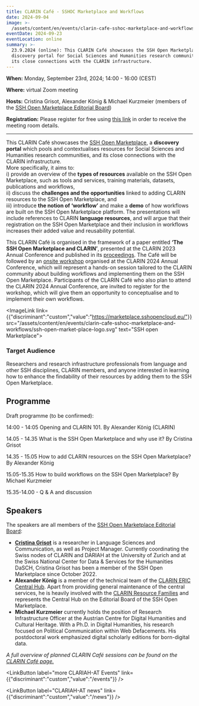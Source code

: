 ```yaml
---
title: CLARIN Café - SSHOC Marketplace and Workflows
date: 2024-09-04
image: >-
  /assets/content/en/events/clarin-cafe-sshoc-marketplace-and-workflows/image.png
eventDate: 2024-09-23
eventLocation: online
summary: >-
  23.9.2024 (online): This CLARIN Café showcases the SSH Open Marketplace, a
  discovery portal for Social Sciences and Humanities research communities, and
  its close connections with the CLARIN infrastructure.
---
```

**When:** Monday, September 23rd, 2024; 14:00 - 16:00 (CEST)

**Where:** virtual Zoom meeting

**Hosts:** Cristina Grisot, Alexander König & Michael Kurzmeier (members of the [SSH Open Marketplace Editorial Board](https://www.dariah.eu/2022/11/14/whos-behind-the-ssh-open-marketplace-a-sneak-preview-of-the-new-members-in-the-ssh-open-marketplace-editorial-board/))

**Registration:** Please register for free using [this link](https://forms.gle/yiiCbLYotpjZRVsy5) in order to receive the meeting room details.

---

This CLARIN Café showcases the [SSH Open Marketplace](https://marketplace.sshopencloud.eu/), a **discovery portal** which pools and contextualises resources for Social Sciences and Humanities research communities, and its close connections with the CLARIN infrastructure. \
More specifically, it aims to: \
i) provide an overview of the **types of resources** available on the SSH Open Marketplace, such as tools and services, training materials, datasets, publications and workflows, \
ii) discuss the **challenges and the opportunities** linked to adding CLARIN resources to the SSH Open Marketplace, and \
iii) introduce **the notion of ‘workflow’** and make a **demo** of how workflows are built on the SSH Open Marketplace platform. The presentations will include references to CLARIN **language resources**, and will argue that their registration on the SSH Open Marketplace and their inclusion in workflows increases their added value and reusability potential. 

This CLARIN Café is organised in the framework of a paper entitled **‘The SSH Open Marketplace and CLARIN’**,​​ presented at the CLARIN 2023 Annual Conference and published in its [proceedings](https://office.clarin.eu/v/CE-2023-2328_CLARIN2023_ConferenceProceedings.pdf). The Café will be followed by an [onsite workshop](https://www.clarin.eu/event/2024/creating-clarin-workflow-ssh-open-marketplace-clarin2024) organised at the CLARIN 2024 Annual Conference, which will represent a hands-on session tailored to the CLARIN community about building workflows and implementing them on the SSH Open Marketplace. Participants of the CLARIN Café who also plan to attend the CLARIN 2024 Annual Conference, are invited to register for the workshop, which will give them an opportunity to conceptualise and to implement their own workflows. 

<ImageLink link={{"discriminant":"custom","value":"https://marketplace.sshopencloud.eu/"}} src="/assets/content/en/events/clarin-cafe-sshoc-marketplace-and-workflows/ssh-open-market-place-logo.svg" text="SSH open Marketplace">

</ImageLink>

### Target Audience

Researchers and research infrastructure professionals from language and other SSH disciplines, CLARIN members, and anyone interested in learning how to enhance the findability of their resources by adding them to the SSH Open Marketplace. 

## **Programme**

Draft programme (to be confirmed):

14:00 - 14:05 Opening and CLARIN 101. By Alexander König (CLARIN)

14.05 - 14.35 What is the SSH Open Marketplace and why use it? By Cristina Grisot

14.35 - 15.05 How to add CLARIN resources on the SSH Open Marketplace? By Alexander König

15.05-15.35 How to build workflows on the SSH Open Marketplace? By Michael Kurzmeier

15.35-14.00 - Q & A and discussion

## Speakers

The speakers are all members of the [SSH Open Marketplace Editorial Board](https://www.dariah.eu/2022/11/14/whos-behind-the-ssh-open-marketplace-a-sneak-preview-of-the-new-members-in-the-ssh-open-marketplace-editorial-board/):

* [**Cristina Grisot**](https://cristinagrisot.com/) is a researcher in Language Sciences and Communication, as well as Project Manager. Currently coordinating the Swiss nodes of CLARIN and DARIAH at the University of Zurich and at the Swiss National Center for Data & Services for the Humanities DaSCH, Cristina Grisot has been a member of the SSH Open Marketplace since October 2022.
* **Alexander König** is a member of the technical team of the [CLARIN ERIC Central Hub](https://www.clarin.eu/governance/clarin-office). Apart from providing general maintenance of the central services, he is heavily involved with the [CLARIN Resource Families](https://www.clarin.eu/resource-families) and represents the Central Hub on the Editorial Board of the SSH Open Marketplace.
* **Michael Kurzmeier** currently holds the position of Research Infrastructure Officer at the Austrian Centre for Digital Humanities and Cultural Heritage. With a Ph.D. in Digital Humanities, his research focused on Political Communication within Web Defacements. His postdoctoral work emphasized digital scholarly editions for born-digital data. 

*A full overview of planned CLARIN Café sessions can be found on the [CLARIN Café page.](https://www.clarin.eu/content/clarin-cafe)*

<LinkButton label="more CLARIAH-AT Events" link={{"discriminant":"custom","value":"/events"}} />

<LinkButton label="CLARIAH-AT news" link={{"discriminant":"custom","value":"/news"}} />
